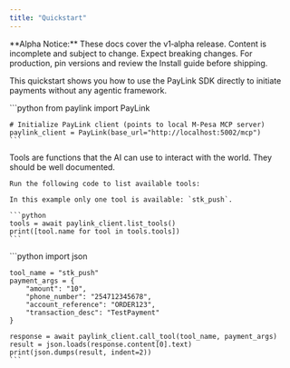 ```yaml
---
title: "Quickstart"
---
```


<Warning>
  **Alpha Notice:** These docs cover the v1‑alpha release. Content is incomplete and subject to change. Expect breaking changes.
  For production, pin versions and review the Install guide before shipping.
</Warning>

This quickstart shows you how to use the PayLink SDK directly to initiate payments without any agentic framework.

<Steps>
  <Step title="Initialize the SDK">
    ```python
    from paylink import PayLink

    # Initialize PayLink client (points to local M-Pesa MCP server)
    paylink_client = PayLink(base_url="http://localhost:5002/mcp")
    ```
  </Step>



  <Step title="List available tools">
    Tools are functions that the AI can use to interact with the world. They should be well documented.
    
    Run the following code to list available tools:

    In this example only one tool is available: `stk_push`.
    
    ```python
    tools = await paylink_client.list_tools()
    print([tool.name for tool in tools.tools])
    ```
    
  </Step>

  <Step title="Initiate a payment (STK Push)">
    ```python
    import json

    tool_name = "stk_push"
    payment_args = {
        "amount": "10",
        "phone_number": "254712345678",
        "account_reference": "ORDER123",
        "transaction_desc": "TestPayment"
    }

    response = await paylink_client.call_tool(tool_name, payment_args)
    result = json.loads(response.content[0].text)
    print(json.dumps(result, indent=2))
    ```
  </Step>
</Steps>
